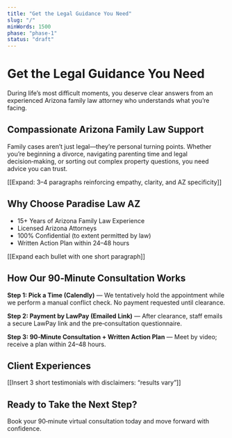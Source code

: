 ```yaml
---
title: "Get the Legal Guidance You Need"
slug: "/"
minWords: 1500
phase: "phase-1"
status: "draft"
---
```


# Get the Legal Guidance You Need

During life’s most difficult moments, you deserve clear answers from an experienced Arizona family law attorney who understands what you’re facing.

## Compassionate Arizona Family Law Support

Family cases aren’t just legal—they’re personal turning points. Whether you’re beginning a divorce, navigating parenting time and legal decision‑making, or sorting out complex property questions, you need advice you can trust.

[[Expand: 3–4 paragraphs reinforcing empathy, clarity, and AZ specificity]]

## Why Choose Paradise Law AZ

- 15+ Years of Arizona Family Law Experience
- Licensed Arizona Attorneys
- 100% Confidential (to extent permitted by law)
- Written Action Plan within 24–48 hours

[[Expand each bullet with one short paragraph]]

## How Our 90‑Minute Consultation Works

**Step 1: Pick a Time (Calendly)** — We tentatively hold the appointment while we perform a manual conflict check. No payment requested until clearance.

**Step 2: Payment by LawPay (Emailed Link)** — After clearance, staff emails a secure LawPay link and the pre‑consultation questionnaire.

**Step 3: 90‑Minute Consultation + Written Action Plan** — Meet by video; receive a plan within 24–48 hours.

## Client Experiences

[[Insert 3 short testimonials with disclaimers: “results vary”]]

## Ready to Take the Next Step?

Book your 90‑minute virtual consultation today and move forward with confidence.


